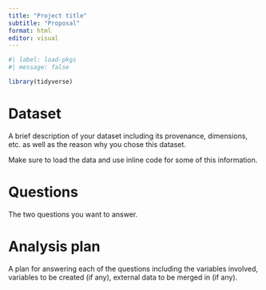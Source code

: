 ```yaml
---
title: "Project title"
subtitle: "Proposal"
format: html
editor: visual
---
```


```r
#| label: load-pkgs
#| message: false

library(tidyverse)
```

# Dataset

A brief description of your dataset including its provenance, dimensions, etc. as well as the reason why you chose this dataset.

Make sure to load the data and use inline code for some of this information.

# Questions

The two questions you want to answer.

# Analysis plan

A plan for answering each of the questions including the variables involved, variables to be created (if any), external data to be merged in (if any).